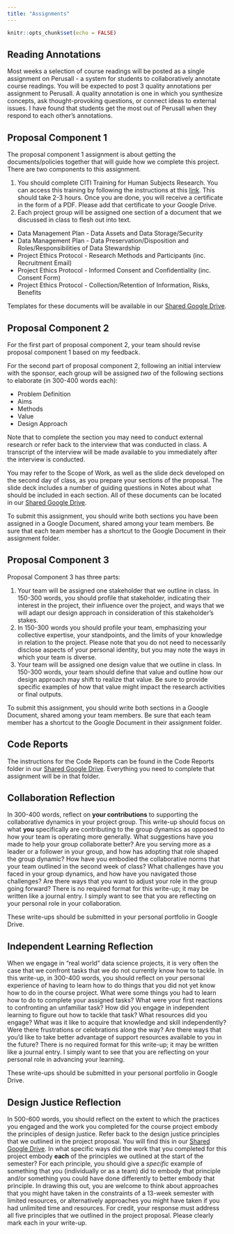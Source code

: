 ```yaml
---
title: "Assignments"
---
```


```r
knitr::opts_chunk$set(echo = FALSE)
```

## Reading Annotations

Most weeks a selection of course readings will be posted as a single assignment on Perusall - a system for students to collaboratively annotate course readings. You will be expected to post 3 quality annotations per assignment to Perusall. A quality annotation is one in which you synthesize concepts, ask thought-provoking questions, or connect ideas to external issues. I have found that students get the most out of Perusall when they respond to each other’s annotations.

## Proposal Component 1

The proposal component 1 assignment is about getting the documents/policies together that will guide how we complete this project. There are two components to this assignment. 

1. You should complete CITI Training for Human Subjects Research. You can access this training by following the instructions at this [link](https://www.smith.edu/academics/institutional-review-board/application-process#required-online-ethics-training-(citi)-0). This should take 2-3 hours. Once you are done, you will receive a certificate in the form of a PDF. Please add that certificate to your Google Drive. 
2. Each project group will be assigned one section of a document that we discussed in class to flesh out into text. 

-   Data Management Plan - Data Assets and Data Storage/Security
-   Data Management Plan - Data Preservation/Disposition and Roles/Responsibilities of Data Stewardship
-   Project Ethics Protocol - Research Methods and Participants (inc. Recruitment Email)
-   Project Ethics Protocol - Informed Consent and Confidentiality (inc. Consent Form)
-   Project Ethics Protocol - Collection/Retention of Information, Risks, Benefits

Templates for these documents will be available in our [Shared Google Drive](https://drive.google.com/drive/folders/1iIbmV0Nd67fMtKELhwJrj65qKtRQwP8B?usp=drive_link).

## Proposal Component 2

For the first part of proposal component 2, your team should revise proposal component 1 based on my feedback. 

For the second part of proposal component 2, following an initial interview with the sponsor, each group will be assigned *two* of the following sections to elaborate (in 300-400 words each):

- Problem Definition
- Aims
- Methods
- Value
- Design Approach

Note that to complete the section you may need to conduct external research or refer back to the interview that was conducted in class. A transcript of the interview will be made available to you immediately after the interview is conducted. 

You may refer to the Scope of Work, as well as the slide deck developed on the second day of class, as you prepare your sections of the proposal. The slide deck includes a number of guiding questions in Notes about what should be included in each section. All of these documents can be located in our [Shared Google Drive](https://drive.google.com/drive/folders/1iIbmV0Nd67fMtKELhwJrj65qKtRQwP8B?usp=drive_link).

To submit this assignment, you should write both sections you have been assigned in a Google Document, shared among your team members. Be sure that each team member has a shortcut to the Google Document in their assignment folder. 

## Proposal Component 3

Proposal Component 3 has three parts:

1. Your team will be assigned one stakeholder that we outline in class. In 150-300 words, you should profile that stakeholder, indicating their interest in the project, their influence over the project, and ways that we will adapt our design approach in consideration of this stakeholder's stakes.
2. In 150-300 words you should profile your team, emphasizing your collective expertise, your standpoints, and the limits of your knowledge in relation to the project. Please note that you do not need to necessarily disclose aspects of your personal identity, but you may note the ways in which your team is diverse.
3. Your team will be assigned one design value that we outline in class. In 150-300 words, your team should define that value and outline how our design approach may shift to realize that value. Be sure to provide specific examples of how that value might impact the research activities or final outputs. 

To submit this assignment, you should write both sections in a Google Document, shared among your team members. Be sure that each team member has a shortcut to the Google Document in their assignment folder. 

## Code Reports

The instructions for the Code Reports can be found in the Code Reports folder in our [Shared Google Drive](https://drive.google.com/drive/folders/1iIbmV0Nd67fMtKELhwJrj65qKtRQwP8B?usp=drive_link). Everything you need to complete that assignment will be in that folder. 


## Collaboration Reflection

In 300-400 words, reflect on **your contributions** to supporting the collaborative dynamics in your project group. This write-up should focus on what **you** specifically are contributing to the group dynamics as opposed to how your team is operating more generally. What suggestions have you made to help your group collaborate better? Are you serving more as a leader or a follower in your group, and how has adopting that role shaped the group dynamic? How have you embodied the collaborative norms that your team outlined in the second week of class? What challenges have you faced in your group dynamics, and how have you navigated those challenges? Are there ways that you want to adjust your role in the group going forward? There is no required format for this write-up; it may be written like a journal entry. I simply want to see that you are reflecting on your personal role in your collaboration. 

These write-ups should be submitted in your personal portfolio in Google Drive.

## Independent Learning Reflection 

When we engage in "real world" data science projects, it is very often the case that we confront tasks that we do not currently know how to tackle. In this write-up, in 300-400 words, you should reflect on your personal experience of having to learn how to do things that you did not yet know how to do in the course project. What were some things you had to learn how to do to complete your assigned tasks? What were your first reactions to confronting an unfamiliar task? How did you engage in independent learning to figure out how to tackle that task? What resources did you engage? What was it like to acquire that knowledge and skill independently? Were there frustrations or celebrations along the way? Are there ways that you'd like to take better advantage of support resources available to you in the future? There is no required format for this write-up; it may be written like a journal entry. I simply want to see that you are reflecting on your personal role in advancing your learning. 

These write-ups should be submitted in your personal portfolio in Google Drive.


## Design Justice Reflection

In 500-600 words, you should reflect on the extent to which the practices you engaged and the work you completed for the course project embody the principles of design justice. Refer back to the design justice principles that we outlined in the project proposal. You will find this in our [Shared Google Drive](https://drive.google.com/drive/folders/1iIbmV0Nd67fMtKELhwJrj65qKtRQwP8B?usp=drive_link). In what specific ways did the work that you completed for this project embody **each** of the principles we outlined at the start of the semester? For each principle, you should give a *specific* example of something that you (individually or as a team) did to embody that principle and/or something you could have done differently to better embody that principle. In drawing this out, you are welcome to think about approaches that you might have taken in the constraints of a 13-week semester with limited resources, or alternatively approaches you might have taken if you had unlimited time and resources. For credit, your response must address all five principles that we outlined in the project proposal. Please clearly mark each in your write-up. 